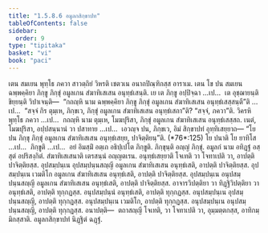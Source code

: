 ```yaml
---
title: "1.5.8.6 อมูลกสิกฺขาปท"
tableOfContents: false
sidebar:
  order: 9
type: "tipitaka"
basket: "vi"
book: "paci"
---
```



<DynamicBreadcrumb />

<Division number="459" book="paci">

<Paragraph number="1367" book="paci">
เตน สมเยน พุทฺโธ ภควา สาวตฺถิยํ วิหรติ เชตวเน อนาถปิณฺฑิกสฺส อาราเม. เตน โข ปน สมเยน ฉพฺพคฺคิยา ภิกฺขู ภิกฺขุํ อมูลเกน สํฆาทิเสเสน อนุทฺธํเสนฺติ.
</Paragraph>

<Paragraph number="1368" book="paci">
เย เต ภิกฺขู อปฺปิจฺฉา …เป…  เต อุชฺฌายนฺติ ขิยฺยนฺติ วิปาเจนฺติ—  “กถญฺหิ นาม ฉพฺพคฺคิยา ภิกฺขู ภิกฺขุํ อมูลเกน สํฆาทิเสเสน อนุทฺธํเสสฺสนฺตี”ติ …เป…  “สจฺจํ กิร ตุมฺเห, ภิกฺขเว, ภิกฺขุํ อมูลเกน สํฆาทิเสเสน อนุทฺธํเสถา”ติ? “สจฺจํ, ภควา”ติ. วิครหิ พุทฺโธ ภควา …เป…  กถญฺหิ นาม ตุมฺเห, โมฆปุริสา, ภิกฺขุํ อมูลเกน สํฆาทิเสเสน อนุทฺธํเสสฺสถ. เนตํ, โมฆปุริสา, อปฺปสนฺนานํ วา ปสาทาย …เป…  เอวญฺจ ปน, ภิกฺขเว, อิมํ สิกฺขาปทํ อุทฺทิเสยฺยาถ—
</Paragraph>

</Division>
<Division number="460" book="paci">

<Paragraph number="1369" book="paci">
<Emphasis>“โย ปน ภิกฺขุ ภิกฺขุํ อมูลเกน สํฆาทิเสเสน อนุทฺธํเสยฺย, ปาจิตฺติยนฺ”</Emphasis>ติ. (*76*:<Emphasis>125</Emphasis>)
</Paragraph>

</Division>
<Division number="461" book="paci">

<Paragraph number="1370" book="paci">
<Emphasis>โย ปนา</Emphasis>ติ โย ยาทิโส …เป…  <Emphasis>ภิกฺขู</Emphasis>ติ …เป…  อยํ อิมสฺมิํ อตฺเถ อธิปฺเปโต ภิกฺขูติ.
</Paragraph>

<Paragraph number="1371" book="paci">
<Emphasis>ภิกฺขุนฺ</Emphasis>ติ อญฺญํ ภิกฺขุํ.
</Paragraph>

<Paragraph number="1372" book="paci">
<Emphasis>อมูลกํ</Emphasis> นาม อทิฏฺฐํ อสฺสุตํ อปริสงฺกิตํ.
</Paragraph>

<Paragraph number="1373" book="paci">
<Emphasis>สํฆาทิเสเสนา</Emphasis>ติ เตรสนฺนํ อญฺญตเรน.
</Paragraph>

<Paragraph number="1374" book="paci">
<Emphasis>อนุทฺธํเสยฺยา</Emphasis>ติ โจเทติ วา โจทาเปติ วา, อาปตฺติ ปาจิตฺติยสฺส.
</Paragraph>

</Division>
<Division number="462" book="paci">

<Paragraph number="1375" book="paci">
อุปสมฺปนฺเน อุปสมฺปนฺนสญฺญี อมูลเกน สํฆาทิเสเสน อนุทฺธํเสติ, อาปตฺติ ปาจิตฺติยสฺส. อุปสมฺปนฺเน เวมติโก อมูลเกน สํฆาทิเสเสน อนุทฺธํเสติ, อาปตฺติ ปาจิตฺติยสฺส. อุปสมฺปนฺเน อนุปสมฺปนฺนสญฺญี อมูลเกน สํฆาทิเสเสน อนุทฺธํเสติ, อาปตฺติ ปาจิตฺติยสฺส.
</Paragraph>

<Paragraph number="1376" book="paci">
อาจารวิปตฺติยา วา ทิฏฺฐิวิปตฺติยา วา อนุทฺธํเสติ, อาปตฺติ ทุกฺกฏสฺส. อนุปสมฺปนฺนํ อนุทฺธํเสติ, อาปตฺติ ทุกฺกฏสฺส. อนุปสมฺปนฺเน อุปสมฺปนฺนสญฺญี, อาปตฺติ ทุกฺกฏสฺส. อนุปสมฺปนฺเน เวมติโก, อาปตฺติ ทุกฺกฏสฺส. อนุปสมฺปนฺเน อนุปสมฺปนฺนสญฺญี, อาปตฺติ ทุกฺกฏสฺส.
</Paragraph>

</Division>
<Division number="463" book="paci">

<Paragraph number="1377" book="paci">
อนาปตฺติ—  ตถาสญฺญี โจเทติ, วา โจทาเปติ วา, อุมฺมตฺตกสฺส, อาทิกมฺมิกสฺสาติ.

</Paragraph>
</Division>

<Paragraph number="1378" type="center" book="paci">
อมูลกสิกฺขาปทํ นิฏฺฐิตํ ฉฏฺฐํ.
</Paragraph>
